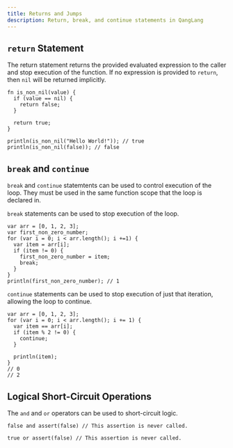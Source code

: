 ---
title: Returns and Jumps
description: Return, break, and continue statements in QangLang
---

## `return` Statement

The return statement returns the provided evaluated expression to the caller and stop execution of the function. If no expression is provided to `return`, then `nil` will be returned implicitly.

```ql
fn is_non_nil(value) {
  if (value == nil) {
    return false;
  }

  return true;
}

println(is_non_nil("Hello World!")); // true
println(is_non_nil(false)); // false
```

## `break` and `continue`

`break` and `continue` statemtents can be used to control execution of the loop. They must be used in the same function scope that the loop is declared in.

`break` statements can be used to stop execution of the loop.

```ql
var arr = [0, 1, 2, 3];
var first_non_zero_number;
for (var i = 0; i < arr.length(); i +=1) {
  var item = arr[i];
  if (item != 0) {
    first_non_zero_number = item;
    break;
  }
}
println(first_non_zero_number); // 1
```

`continue` statements can be used to stop execution of just that iteration, allowing the loop to continue.

```ql
var arr = [0, 1, 2, 3];
for (var i = 0; i < arr.length(); i += 1) {
  var item == arr[i];
  if (item % 2 != 0) {
    continue;
  }

  println(item);
}
// 0
// 2
```

## Logical Short-Circuit Operations

The `and` and `or` operators can be used to short-circuit logic.

```ql
false and assert(false) // This assertion is never called.

true or assert(false) // This assertion is never called.
```
